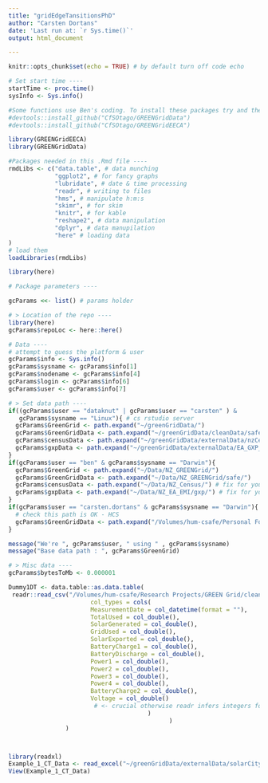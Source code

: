 ```yaml
---
title: "gridEdgeTansitionsPhD"
author: "Carsten Dortans"
date: 'Last run at: `r Sys.time()`'
output: html_document

---
```



```r
knitr::opts_chunk$set(echo = TRUE) # by default turn off code echo
```

```r
# Set start time ----
startTime <- proc.time()
sysInfo <- Sys.info()
```

```r

#Some functions use Ben's coding. To install these packages try and then load in the console:
#devtools::install_github("CfSOtago/GREENGridData")
#devtools::install_github("CfSOtago/GREENGridEECA") 

library(GREENGridEECA)
library(GREENGridData)

#Packages needed in this .Rmd file ----
rmdLibs <- c("data.table", # data munching
             "ggplot2", # for fancy graphs
             "lubridate", # date & time processing
             "readr", # writing to files
             "hms", # manipulate h:m:s
             "skimr", # for skim
             "knitr", # for kable
             "reshape2", # data manipulation
             "dplyr", # data manupilation
             "here" # loading data
)
# load them
loadLibraries(rmdLibs)

```

```r

library(here)

# Package parameters ----

gcParams <<- list() # params holder

# > Location of the repo ----
library(here)
gcParams$repoLoc <- here::here()

# Data ----
# attempt to guess the platform & user
gcParams$info <- Sys.info()
gcParams$sysname <- gcParams$info[1]
gcParams$nodename <- gcParams$info[4]
gcParams$login <- gcParams$info[6]
gcParams$user <- gcParams$info[7]

# > Set data path ----
if((gcParams$user == "dataknut" | gcParams$user == "carsten" ) & 
   gcParams$sysname == "Linux"){ # cs rstudio server
  gcParams$GreenGrid <- path.expand("~/greenGridData/")
  gcParams$GreenGridData <- path.expand("~/greenGridData/cleanData/safe/")
  gcParams$censusData <- path.expand("~/greenGridData/externalData/nzCensus/") # fix for your platform
  gcParams$gxpData <- path.expand("~/greenGridData/externalData/EA_GXP_Data/") # fix for your platform
}
if(gcParams$user == "ben" & gcParams$sysname == "Darwin"){
  gcParams$GreenGrid <- path.expand("~/Data/NZ_GREENGrid/")
  gcParams$GreenGridData <- path.expand("~/Data/NZ_GREENGrid/safe/")
  gcParams$censusData <- path.expand("~/Data/NZ_Census/") # fix for your platform
  gcParams$gxpData <- path.expand("~/Data/NZ_EA_EMI/gxp/") # fix for your platform
}
if(gcParams$user == "carsten.dortans" & gcParams$sysname == "Darwin"){
  # check this path is OK - HCS
  gcParams$GreenGridData <- path.expand("/Volumes/hum-csafe/Personal Folders/Carsten Dortans/Solarcity/Dummy/")
}

message("We're ", gcParams$user, " using " , gcParams$sysname)
message("Base data path : ", gcParams$GreenGrid)

# > Misc data ----
gcParams$bytesToMb <- 0.000001


```

```r

Dummy1DT <- data.table::as.data.table(
 readr::read_csv("/Volumes/hum-csafe/Research Projects/GREEN Grid/cleanData/safe/SCD1.csv.gz",
                       col_types = cols(
                       MeasurementDate = col_datetime(format = ""),
                       TotalUsed = col_double(),
                       SolarGenerated = col_double(),
                       GridUsed = col_double(),
                       SolarExported = col_double(),
                       BatteryCharge1 = col_double(),
                       BatteryDischarge = col_double(),
                       Power1 = col_double(),
                       Power2 = col_double(),
                       Power3 = col_double(),
                       Power4 = col_double(),
                       BatteryCharge2 = col_double(),
                       Voltage = col_double()
                        # <- crucial otherwise readr infers integers for some reason
                                       )
                                             )
                )



library(readxl)
Example_1_CT_Data <- read_excel("~/greenGridData/externalData/solarCity/2020-05-24-sampleData/Example 1 - CT Data.xlsx")
View(Example_1_CT_Data)






```

